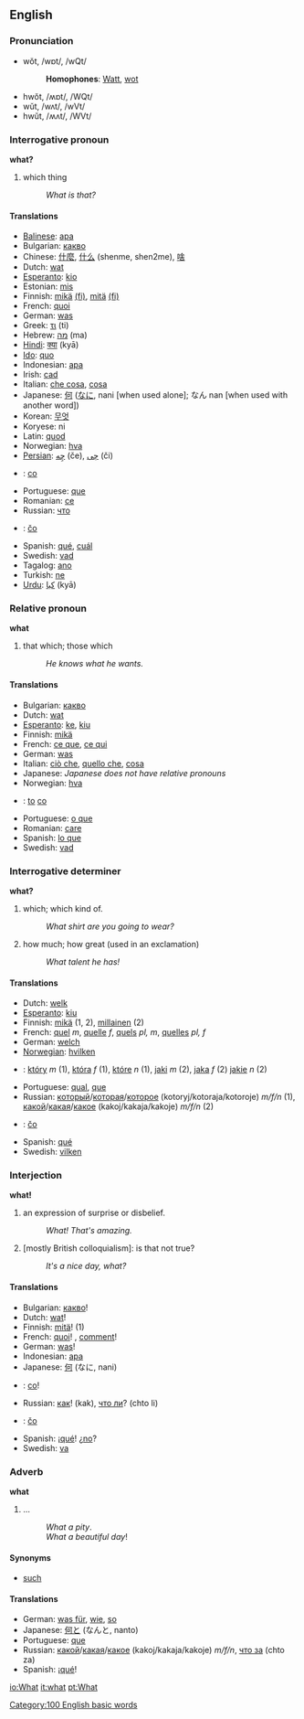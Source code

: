 ==English==
===Pronunciation===
*wŏt, /wɒt/, /wQt/
*:'''Homophones''': [[Watt]], [[wot]]
*hwŏt, /ʍɒt/, /WQt/
*wŭt, /wʌt/, /wVt/
*hwŭt, /ʍʌt/, /WVt/

===Interrogative pronoun===
'''what?'''

#which thing
#:''What is that?''

====Translations====
*[[Balinese]]: [[apa]]
*Bulgarian: [[какво]]
*Chinese: [[什麼]], [[什么]] (shenme, shen2me), [[啥]]
*Dutch: [[wat]]
*[[Esperanto]]: [[kio]]
*Estonian: [[mis]]
*Finnish: [[mikä]] [[:fi:mikä|(fi)]], [[mitä]] [[:fi:mitä|(fi)]]
*French: [[quoi]]
*German: [[was]]
*Greek: [[τι]] (ti)
*Hebrew: [[מה]] (ma)
*[[Hindi]]: [[क्या]] (kyā) 
*[[Ido]]: [[quo]]
*Indonesian: [[apa]]
*Irish: [[cad]]
*Italian: [[che cosa]], [[cosa]]
*Japanese: [[何]] ([[なに]], nani [when used alone]; なん nan [when used with another word])
*Korean: [[무엇]]
*Koryese: ni
*Latin: [[quod]]
*Norwegian: [[hva]]
*[[Persian]]: [[چِه]] (če), [[چی]] (či)
*{{pl}}: [[co]]
*Portuguese: [[que]]
*Romanian: [[ce]]
*Russian: [[что]]
*{{sk}}: [[čo]]
*Spanish: [[qué]], [[cuál]]
*Swedish: [[vad]]
*Tagalog: [[ano]]
*Turkish: [[ne]]
*[[Urdu]]: [[كيا]] (kyā)

===Relative pronoun===
'''what'''

#that which; those which
#:''He knows what he wants.'' 

====Translations====
*Bulgarian: [[какво]]
*Dutch: [[wat]]
*[[Esperanto]]: [[ke]], [[kiu]]
*Finnish: [[mikä]]
*French: [[ce que]], [[ce qui]]
*German: [[was]]
*Italian: [[ciò che]], [[quello che]], [[cosa]]
*Japanese: ''Japanese does not have relative pronouns''
*Norwegian: [[hva]]
*{{pl}}: [[to]] [[co]]
*Portuguese: [[o que]]
*Romanian: [[care]]
*Spanish: [[lo que]]
*Swedish: [[vad]]

===Interrogative determiner===
'''what?'''

#which; which kind of.
#:''What shirt are you going to wear?''
#how much; how great (used in an exclamation)
#:''What talent he has!''

====Translations====
*Dutch: [[welk]]
*[[Esperanto]]: [[kiu]]
*Finnish: [[mikä]] (1, 2), [[millainen]] (2)
*French: [[quel]] ''m'', [[quelle]] ''f'', [[quels]] ''pl, m'', [[quelles]] ''pl, f''
*German: [[welch]]
*[[Norwegian]]: [[hvilken]]
*{{pl}}: [[który]] ''m'' (1), [[która]] ''f'' (1), [[które]] ''n'' (1), [[jaki]] ''m'' (2), [[jaka]] ''f'' (2) [[jakie]] ''n'' (2)
*Portuguese: [[qual]], [[que]]
*Russian: [[который]]/[[которая]]/[[которое]] (kotoryj/kotoraja/kotoroje) ''m/f/n'' (1), [[какой]]/[[какая]]/[[какое]] (kakoj/kakaja/kakoje) ''m/f/n'' (2)
*{{sk}}: [[čo]]
*Spanish: [[qué]]
*Swedish: [[vilken]]

===Interjection===
'''what!'''

#an expression of surprise or disbelief.
#:''What! That's amazing.''
#[mostly British colloquialism]: is that not true?
#:''It's a nice day, what?''

====Translations====
*Bulgarian: [[какво]]!
*Dutch: [[wat]]!
*Finnish: [[mikä|mitä]]! (1)
*French: [[quoi]]! , [[comment]]!
*German: [[was]]!
*Indonesian: [[apa]]
*Japanese: [[何]] (なに, nani)
*{{pl}}: [[co]]!
*Russian: [[как]]! (kak), [[что ли]]? (chto li)
*{{sk}}: [[čo]]
*Spanish: ¡[[qué]]! ¿[[no]]?
*Swedish: [[va]]

===Adverb===<!-- pretty sure it's an adverb -->
'''what'''

#...<!-- need def -->
#:''What a pity''.
#:''What a beautiful day''!

====Synonyms====
*[[such]]

====Translations====
*German: [[was für]], [[wie]], [[so]]
*Japanese: [[何と]] (なんと, nanto)
*Portuguese: [[que]]
*Russian: [[какой]]/[[какая]]/[[какое]] (kakoj/kakaja/kakoje) ''m/f/n'', [[что за]] (chto za)
*Spanish: ¡[[qué]]!

[[Category:100 English basic words]]

[[io:What]]
[[it:what]]
[[pt:What]]